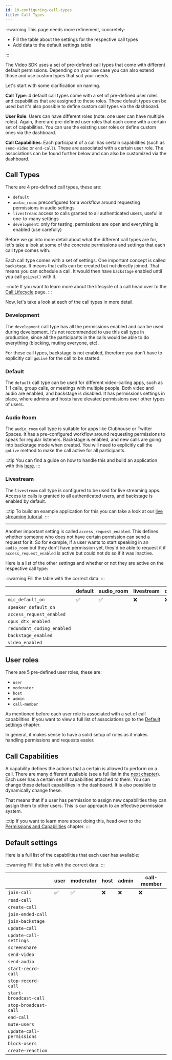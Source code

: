 ```yaml
---
id: 10-configuring-call-types
title: Call Types
---
```


:::warning
This page needs more refinement, concretely:

- Fill the table about the settings for the respective call types
- Add data to the default settings table

:::

The Video SDK uses a set of pre-defined call types that come with different default permissions.
Depending on your use case you can also extend those and use custom types that suit your needs.

Let's start with some clarification on naming.

**Call Type**: 4 default call types come with a set of pre-defined user roles
and capabilities that are assigned to these roles. These default types can be used but it's
also possible to define custom call types via the dashboard.

**User Role**: Users can have different roles (note: one user can have multiple roles).
Again, there are pre-defined user roles that each come with a certain set of capabilities. You can
use the existing user roles or define custom ones via the dashboard.

**Call Capabilities**: Each participant of a call has certain capabilities (such as `send-video` or `end-call`).
These are associated with a certain user role. The associations can be found further below and can also be customized
via the dashboard.

## Call Types

There are 4 pre-defined call types, these are:

- `default`
- `audio_room`: preconfigured for a workflow around requesting permissions in audio settings
- `livestream`: access to calls granted to all authenticated users, useful in one-to-many settings
- `development`: only for testing, permissions are open and everything is enabled (use carefully)

Before we go into more detail about what the different call types are for, let's take a look at some
of the concrete permissions and settings that each call type comes with.

Each call type comes with a set of settings. One important concept is called `backstage`. It
means that calls can be created but not directly joined. That means you can schedule a call. It would
then have `backstage` enabled until you call `goLive()` with it.

:::note
If you want to learn more about the lifecycle of a call head over to the [Call Lifecycle](../02-call-lifecycle) page.
:::

Now, let's take a look at each of the call types in more detail.

### Development

The `development` call type has all the permissions enabled and can be used during development. It's not recommended to use this call type in production, since all the participants in the calls would be able to do everything (blocking, muting everyone, etc).

For these call types, backstage is not enabled, therefore you don't have to explicitly call `goLive` for the call to be started.

### Default

The `default` call type can be used for different video-calling apps, such as 1-1 calls, group calls, or meetings with multiple people. Both video and audio are enabled, and backstage is disabled. It has permissions settings in place, where admins and hosts have elevated permissions over other types of users.

### Audio Room

The `audio_room` call type is suitable for apps like Clubhouse or Twitter Spaces. It has a pre-configured workflow around requesting permissions to speak for regular listeners. Backstage is enabled, and new calls are going into backstage mode when created. You will need to explicitly call the `goLive` method to make the call active for all participants.

:::tip
You can find a guide on how to handle this and build an application with this [here](../../tutorials/audio-room).
:::

### Livestream

The `livestream` call type is configured to be used for live streaming apps. Access to calls is granted to all authenticated users, and backstage is enabled by default.

:::tip
To build an example application for this you can take a look at our [live streaming tutorial](../../tutorials/livestream).
:::

---

Another important setting is called `access_request_enabled`. This defines whether someone who does
not have certain permission can send a request for it. So for example, if a user wants to start speaking
in an `audio_room` but they don't have permission yet, they'd be able to request it if `access_request_enabled`
is active but could not do so if it was inactive.

Here is a list of the other settings and whether or not they are active on the respective call type:

:::warning
Fill the table with the correct data.
:::

|                            | default | audio_room | livestream | development |
| -------------------------- | ------- | ---------- | ---------- | ----------- |
| `mic_default_on`           | ✅      | ✅         | ❌         | ❌          |
| `speaker_default_on`       |         |            |            |             |
| `access_request_enabled`   |         |            |            |             |
| `opus_dtx_enabled`         |         |            |            |             |
| `redundant_coding_enabled` |         |            |            |             |
| `backstage_enabled`        |         |            |            |             |
| `video_enabled`            |         |            |            |             |

## User roles

There are 5 pre-defined user roles, these are:

- `user`
- `moderator`
- `host`
- `admin`
- `call-member`

As mentioned before each user role is associated with a set of call capabilities. If you want to view a full list of associations go to the [Default settings](#default-settings) chapter.

In general, it makes sense to have a solid setup of roles as it makes handling permissions and requests easier.

## Call Capabilities

A capability defines the actions that a certain is allowed to perform on a call. There are many different
available (see a full list in the [next chapter](#default-settings)). Each user has a certain set of capabilities attached to them.
You can change these default capabilities in the dashboard. It is also possible to dynamically change these.

That means that if a user has permission to assign new capabilities they can assign them to other users.
This is our approach to an effective permission system.

:::tip
If you want to learn more about doing this, head over to the [Permissions and Capabilities](../../advanced/03-permissions-and-capabilities) chapter.
:::

## Default settings

Here is a full list of the capabilities that each user has available:

:::warning
Fill the table with the correct data.
:::

|                           | user | moderator | host | admin | call-member |
| ------------------------- | ---- | --------- | ---- | ----- | ----------- |
| `join-call`               | ✅   | ✅        | ❌   | ❌    | ❌          |
| `read-call`               |      |           |      |       |             |
| `create-call`             |      |           |      |       |             |
| `join-ended-call`         |      |           |      |       |             |
| `join-backstage`          |      |           |      |       |             |
| `update-call`             |      |           |      |       |             |
| `update-call-settings`    |      |           |      |       |             |
| `screenshare`             |      |           |      |       |             |
| `send-video`              |      |           |      |       |             |
| `send-audio`              |      |           |      |       |             |
| `start-recrd-call`        |      |           |      |       |             |
| `stop-record-call`        |      |           |      |       |             |
| `start-broadcast-call`    |      |           |      |       |             |
| `stop-broadcast-call`     |      |           |      |       |             |
| `end-call`                |      |           |      |       |             |
| `mute-users`              |      |           |      |       |             |
| `update-call-permissions` |      |           |      |       |             |
| `block-users`             |      |           |      |       |             |
| `create-reaction`         |      |           |      |       |             |
